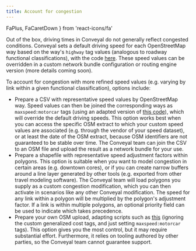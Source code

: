 ```yaml
---
title: Account for congestion
---
```


  FaPlus,
  FaCaretDown
} from 'react-icons/fa'

Out of the box, driving times in Conveyal do not generally reflect congested conditions. Conveyal sets a default driving speed for each OpenStreetMap way based on the way's `highway` tag values (analogous to roadway functional classifications), with the code [here](https://github.com/conveyal/r5/blob/dev/src/main/java/com/conveyal/r5/point_to_point/builder/SpeedConfig.java#L62). These speed values can be overridden in a custom network bundle configuration or routing engine version (more details coming soon). 

To account for congestion with more refined speed values (e.g. varying by link within a given functional classification), options include:
 * Prepare a CSV with representative speed values by OpenStreetMap way. Speed values can then be joined the corresponding ways as `maxspeed:motorcar` tags (using an adapted version of [this code](https://github.com/conveyal/r5/blob/dev/src/main/java/com/conveyal/osmlib/main/SpeedSetter.java)), which will override the default driving speeds. This option works best when you can access the specific OSM extract to which your custom speed values are associated (e.g. through the vendor of your speed dataset), or at least the date of the OSM extract, because OSM identifiers are not guaranteed to be stable over time. The Conveyal team can join the CSV to an OSM file and upload the result as a network bundle for your use.
 * Prepare a shapefile with representative speed adjustment factors within polygons. This option is suitable when you want to model congestion in certain areas (e.g. downtown cores), or if you can create narrow buffers around a line layer generated by other tools (e.g. exported from other travel modeling software). The Conveyal team will load polygons you supply as a custom congestion modification, which you can then activate in scenarios like any other Conveyal modification. The speed for any link within a polygon will be multiplied by the polygon's adjustment factor. If a link is within multiple polygons, an optional priority field can be used to indicate which takes precedence.
 * Prepare your own OSM upload, adapting scripts such as [this](https://github.com/RSGInc/ladot_analysis_dataprep) (ignoring the custom generalized cost tags, and just setting `maxspeed:motorcar` tags). This option gives you the most control, but it may require substantial effort. Furthermore, it relies on tooling authored by other parties, so the Conveyal team cannot guarantee support.

